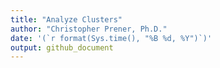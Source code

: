 ```yaml
---
title: "Analyze Clusters"
author: "Christopher Prener, Ph.D."
date: '(`r format(Sys.time(), "%B %d, %Y")`)'
output: github_document
---
```


